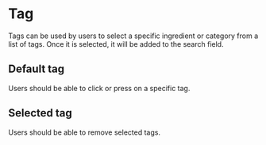 
<Meta title="Components/Tag" component={Tag} />

# Tag

Tags can be used by users to select a specific ingredient or category from a list of tags.
Once it is selected, it will be added to the search field.

## Default tag

Users should be able to click or press on a specific tag.

<Preview>
  <Story name="default">
    <Tag
      tag={{
        id: "1",
        title: "Tomaten",
        state: TagStates.TAG_UNSELECTED
      }}
    />
  </Story>
</Preview>

## Selected tag

Users should be able to remove selected tags.

<Preview>
  <Story name="selected">
    <Tag
      tag={{
        id: "1",
        title: "Tomaten",
        state: TagStates.TAG_SELECTED
      }}
    />
  </Story>
</Preview>
